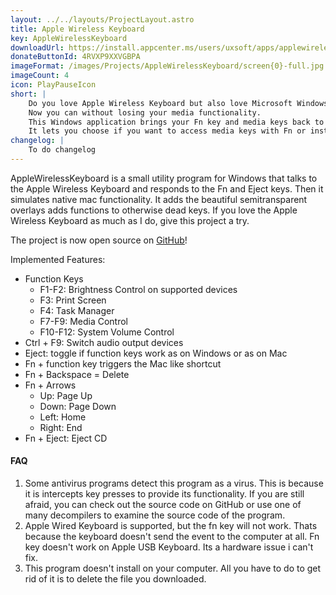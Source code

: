 ```yaml
---
layout: ../../layouts/ProjectLayout.astro
title: Apple Wireless Keyboard
key: AppleWirelessKeyboard
downloadUrl: https://install.appcenter.ms/users/uxsoft/apps/applewirelesskeyboard/distribution_groups/public
donateButtonId: 4RVXP9XXVGBPA
imageFormat: /images/Projects/AppleWirelessKeyboard/screen{0}-full.jpg
imageCount: 4
icon: PlayPauseIcon
short: |
    Do you love Apple Wireless Keyboard but also love Microsoft Windows? Ever wanted to use them together?
    Now you can without losing your media functionality.
    This Windows application brings your Fn key and media keys back to life with Mac-like status overlays.
    It lets you choose if you want to access media keys with Fn or instead of Function keys, by just pressing the eject key.
changelog: |
    To do changelog
---
```


AppleWirelessKeyboard is a small utility program for Windows that talks to the Apple Wireless Keyboard and responds to the Fn and Eject keys.
Then it simulates native mac functionality.
It adds the beautiful semitransparent overlays adds functions to otherwise dead keys.
If you love the Apple Wireless Keyboard as much as I do, give this project a try.


The project is now open source on <a href="https://github.com/uxsoft/AppleWirelessKeyboard">GitHub</a>!

Implemented Features:
<ul>
    <li>
        Function Keys
        <ul>
            <li>F1-F2: Brightness Control on supported devices</li>
            <li>F3: Print Screen</li>
            <li>F4: Task Manager</li>
            <li>F7-F9: Media Control</li>
            <li>F10-F12: System Volume Control</li>
        </ul>
    </li>
    <li>Ctrl + F9: Switch audio output devices</li>
    <li>Eject: toggle if function keys work as on Windows or as on Mac</li>
    <li>Fn + function key triggers the Mac like shortcut</li>
    <li>Fn + Backspace = Delete</li>
    <li>
        Fn + Arrows
        <ul>
            <li>Up: Page Up</li>
            <li>Down: Page Down</li>
            <li>Left: Home</li>
            <li>Right: End</li>
        </ul>
    </li>
    <li>Fn + Eject: Eject CD</li>
</ul>
<h4 id="faq">FAQ</h4>
<ol>
    <li>
        Some antivirus programs detect this program as a virus.
        This is because it is intercepts key presses to provide its functionality.
        If you are still afraid, you can check out the source code on GitHub or use one of many decompilers to examine the source code of the program.
    </li>
    <li>
        Apple Wired Keyboard is supported, but the fn key will not work.
        Thats because the keyboard doesn't send the event to the computer at all.
        Fn key doesn't work on Apple USB Keyboard. Its a hardware issue i can't fix.
    </li>
    <li>
        This program doesn't install on your computer.
        All you have to do to get rid of it is to delete the file you downloaded.
    </li>
</ol>